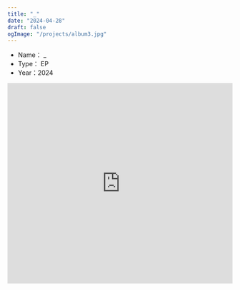 ```yaml
---
title: "_"
date: "2024-04-28"
draft: false
ogImage: "/projects/album3.jpg"
---
```



<Callout type="info">
  <ul>
    <li>Name： _</li>
    <li>Type： EP</li>
    <li>Year：2024</li>
  </ul>
</Callout>

<iframe
  width="100%"
  height="450"
  scrolling="no"
  frameborder="no"
  allow="autoplay"
  src="https://w.soundcloud.com/player/?url=https%3A//api.soundcloud.com/playlists/1815939915&color=%23ff5500&auto_play=false&hide_related=false&show_comments=true&show_user=true&show_reposts=false&show_teaser=true"
></iframe>
